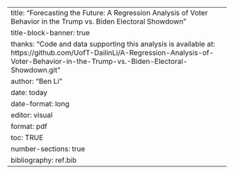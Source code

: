---
title: "Forecasting the Future: A Regression Analysis of Voter Behavior in the Trump vs. Biden Electoral Showdown"
title-block-banner: true
thanks: "Code and data supporting this analysis is available at: https://github.com/UofT-DailinLi/A-Regression-Analysis-of-Voter-Behavior-in-the-Trump-vs.-Biden-Electoral-Showdown.git"
author: "Ben Li"
date: today
date-format: long
editor: visual
format: pdf
toc: TRUE
number-sections: true
bibliography: ref.bib
---